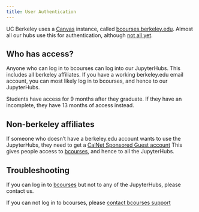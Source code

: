 ```yaml
---
title: User Authentication
---
```


UC Berkeley uses a [Canvas](https://www.instructure.com/canvas/) instance,
called [bcourses.berkeley.edu](https://bcourses.berkeley.edu). Almost
all our hubs use this for authentication, although [not all yet](https://github.com/berkeley-dsep-infra/datahub/issues/1574).

## Who has access?

Anyone who can log in to bcourses can log into our JupyterHubs. This
includes all berkeley affiliates. If you have a working berkeley.edu
email account, you can most likely log in to bcourses, and hence to
our JupyterHubs.

Students have access for 9 months after they graduate. If they have
an incomplete, they have 13 months of access instead.

## Non-berkeley affiliates

If someone who doesn't have a berkeley.edu account wants to use
the JupyterHubs, they need to get a [CalNet Sponsored Guest
account](https://calnetweb.berkeley.edu/calnet-departments/calnet-sponsored-guests)
This gives people access to [bcourses](https://bcourses.berkeley.edu),
and hence to all the JupyterHubs.

## Troubleshooting

If you can log in to [bcourses](https://bcourses.berkeley.edu) but
not to any of the JupyterHubs, please contact us.

If you can not log in to bcourses, please [contact bcourses support](https://dls.berkeley.edu/services/bcourses-0)
